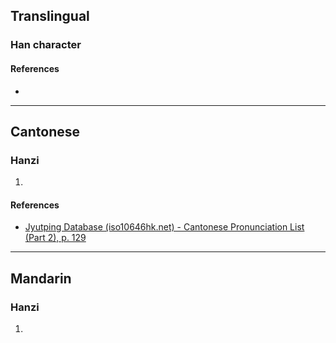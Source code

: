 {{character info/new}}
==Translingual==

===Han character===
{{Han char|rn=75|rad=木|as=08|sn=12|four=47994|canj=DBCD|ids=⿰木罙}}

====References====
* {{Han ref|kx=0532.060|dkj=14925|dj=0920.140|hdz=21239.100|uh=68CE|ud=26830|bh=D9CD|bd=55757}}

----

==Cantonese==

===Hanzi===
{{yue-hanzi|jyut=[[sim4]]|y=sim4}}

# {{defn|lang=yue|sort=木08}}

====References====
* [http://www.iso10646hk.net/jp/document/download.jsp Jyutping Database (iso10646hk.net) - Cantonese Pronunciation List (Part 2), p. 129]

----

==Mandarin==

===Hanzi===
{{cmn-hanzi|pin=[[chán]] ([[chan2]])|wg=ch'an<sup>2</sup>}}

# {{defn|lang=cmn|sort=木08}}